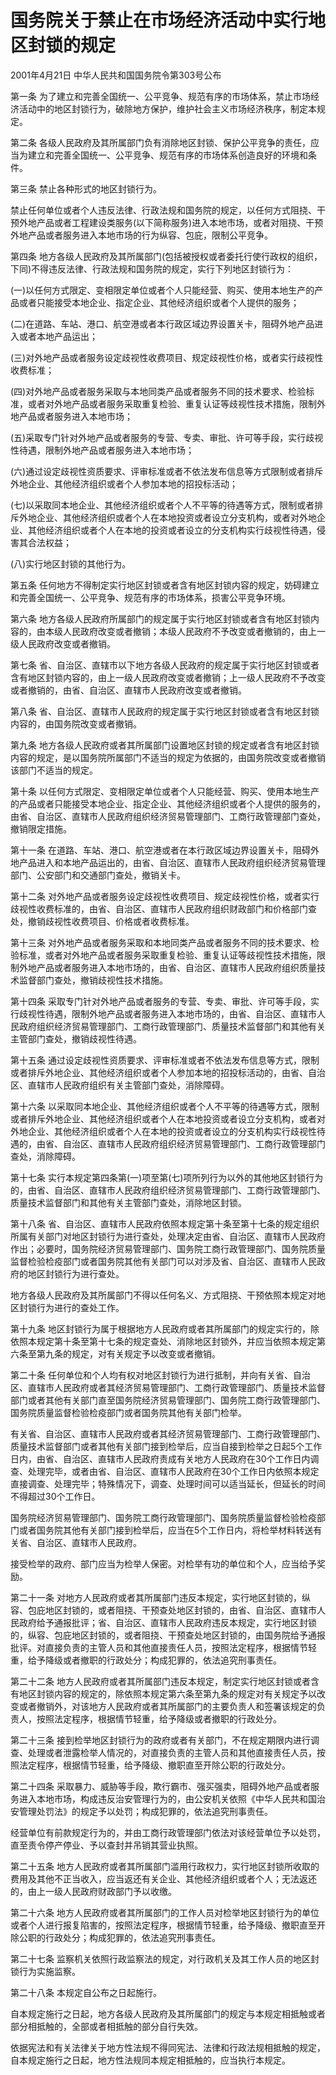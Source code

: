 # 国务院关于禁止在市场经济活动中实行地区封锁的规定

2001年4月21日 中华人民共和国国务院令第303号公布

  

第一条 为了建立和完善全国统一、公平竞争、规范有序的市场体系，禁止市场经济活动中的地区封锁行为，破除地方保护，维护社会主义市场经济秩序，制定本规定。

第二条 各级人民政府及其所属部门负有消除地区封锁、保护公平竞争的责任，应当为建立和完善全国统一、公平竞争、规范有序的市场体系创造良好的环境和条件。

第三条 禁止各种形式的地区封锁行为。

禁止任何单位或者个人违反法律、行政法规和国务院的规定，以任何方式阻挠、干预外地产品或者工程建设类服务(以下简称服务)进入本地市场，或者对阻挠、干预外地产品或者服务进入本地市场的行为纵容、包庇，限制公平竞争。

第四条 地方各级人民政府及其所属部门(包括被授权或者委托行使行政权的组织，下同)不得违反法律、行政法规和国务院的规定，实行下列地区封锁行为：

(一)以任何方式限定、变相限定单位或者个人只能经营、购买、使用本地生产的产品或者只能接受本地企业、指定企业、其他经济组织或者个人提供的服务；

(二)在道路、车站、港口、航空港或者本行政区域边界设置关卡，阻碍外地产品进入或者本地产品运出；

(三)对外地产品或者服务设定歧视性收费项目、规定歧视性价格，或者实行歧视性收费标准；

(四)对外地产品或者服务采取与本地同类产品或者服务不同的技术要求、检验标准，或者对外地产品或者服务采取重复检验、重复认证等歧视性技术措施，限制外地产品或者服务进入本地市场；

(五)采取专门针对外地产品或者服务的专营、专卖、审批、许可等手段，实行歧视性待遇，限制外地产品或者服务进入本地市场；

(六)通过设定歧视性资质要求、评审标准或者不依法发布信息等方式限制或者排斥外地企业、其他经济组织或者个人参加本地的招投标活动；

(七)以采取同本地企业、其他经济组织或者个人不平等的待遇等方式，限制或者排斥外地企业、其他经济组织或者个人在本地投资或者设立分支机构，或者对外地企业、其他经济组织或者个人在本地的投资或者设立的分支机构实行歧视性待遇，侵害其合法权益；

(八)实行地区封锁的其他行为。

第五条 任何地方不得制定实行地区封锁或者含有地区封锁内容的规定，妨碍建立和完善全国统一、公平竞争、规范有序的市场体系，损害公平竞争环境。

第六条 地方各级人民政府所属部门的规定属于实行地区封锁或者含有地区封锁内容的，由本级人民政府改变或者撤销；本级人民政府不予改变或者撤销的，由上一级人民政府改变或者撤销。

第七条 省、自治区、直辖市以下地方各级人民政府的规定属于实行地区封锁或者含有地区封锁内容的，由上一级人民政府改变或者撤销；上一级人民政府不予改变或者撤销的，由省、自治区、直辖市人民政府改变或者撤销。

第八条 省、自治区、直辖市人民政府的规定属于实行地区封锁或者含有地区封锁内容的，由国务院改变或者撤销。

第九条 地方各级人民政府或者其所属部门设置地区封锁的规定或者含有地区封锁内容的规定，是以国务院所属部门不适当的规定为依据的，由国务院改变或者撤销该部门不适当的规定。

第十条 以任何方式限定、变相限定单位或者个人只能经营、购买、使用本地生产的产品或者只能接受本地企业、指定企业、其他经济组织或者个人提供的服务的，由省、自治区、直辖市人民政府组织经济贸易管理部门、工商行政管理部门查处，撤销限定措施。

第十一条 在道路、车站、港口、航空港或者在本行政区域边界设置关卡，阻碍外地产品进入和本地产品运出的，由省、自治区、直辖市人民政府组织经济贸易管理部门、公安部门和交通部门查处，撤销关卡。

第十二条 对外地产品或者服务设定歧视性收费项目、规定歧视性价格，或者实行歧视性收费标准的，由省、自治区、直辖市人民政府组织财政部门和价格部门查处，撤销歧视性收费项目、价格或者收费标准。

第十三条 对外地产品或者服务采取和本地同类产品或者服务不同的技术要求、检验标准，或者对外地产品或者服务采取重复检验、重复认证等歧视性技术措施，限制外地产品或者服务进入本地市场的，由省、自治区、直辖市人民政府组织质量技术监督部门查处，撤销歧视性技术措施。

第十四条 采取专门针对外地产品或者服务的专营、专卖、审批、许可等手段，实行歧视性待遇，限制外地产品或者服务进入本地市场的，由省、自治区、直辖市人民政府组织经济贸易管理部门、工商行政管理部门、质量技术监督部门和其他有关主管部门查处，撤销歧视性待遇。

第十五条 通过设定歧视性资质要求、评审标准或者不依法发布信息等方式，限制或者排斥外地企业、其他经济组织或者个人参加本地的招投标活动的，由省、自治区、直辖市人民政府组织有关主管部门查处，消除障碍。

第十六条 以采取同本地企业、其他经济组织或者个人不平等的待遇等方式，限制或者排斥外地企业、其他经济组织或者个人在本地投资或者设立分支机构，或者对外地企业、其他经济组织或者个人在本地的投资或者设立的分支机构实行歧视性待遇的，由省、自治区、直辖市人民政府组织经济贸易管理部门、工商行政管理部门查处，消除障碍。

第十七条 实行本规定第四条第(一)项至第(七)项所列行为以外的其他地区封锁行为的，由省、自治区、直辖市人民政府组织经济贸易管理部门、工商行政管理部门、质量技术监督部门和其他有关主管部门查处，消除地区封锁。

第十八条 省、自治区、直辖市人民政府依照本规定第十条至第十七条的规定组织所属有关部门对地区封锁行为进行查处，处理决定由省、自治区、直辖市人民政府作出；必要时，国务院经济贸易管理部门、国务院工商行政管理部门、国务院质量监督检验检疫部门或者国务院其他有关部门可以对涉及省、自治区、直辖市人民政府的地区封锁行为进行查处。

地方各级人民政府及其所属部门不得以任何名义、方式阻挠、干预依照本规定对地区封锁行为进行的查处工作。

第十九条 地区封锁行为属于根据地方人民政府或者其所属部门的规定实行的，除依照本规定第十条至第十七条的规定查处、消除地区封锁外，并应当依照本规定第六条至第九条的规定，对有关规定予以改变或者撤销。

第二十条 任何单位和个人均有权对地区封锁行为进行抵制，并向有关省、自治区、直辖市人民政府或者其经济贸易管理部门、工商行政管理部门、质量技术监督部门或者其他有关部门直至国务院经济贸易管理部门、国务院工商行政管理部门、国务院质量监督检验检疫部门或者国务院其他有关部门检举。

有关省、自治区、直辖市人民政府或者其经济贸易管理部门、工商行政管理部门、质量技术监督部门或者其他有关部门接到检举后，应当自接到检举之日起5个工作日内，由省、自治区、直辖市人民政府责成有关地方人民政府在30个工作日内调查、处理完毕，或者由省、自治区、直辖市人民政府在30个工作日内依照本规定直接调查、处理完毕；特殊情况下，调查、处理时间可以适当延长，但延长的时间不得超过30个工作日。

国务院经济贸易管理部门、国务院工商行政管理部门、国务院质量监督检验检疫部门或者国务院其他有关部门接到检举后，应当在5个工作日内，将检举材料转送有关省、自治区、直辖市人民政府。

接受检举的政府、部门应当为检举人保密。对检举有功的单位和个人，应当给予奖励。

第二十一条 对地方人民政府或者其所属部门违反本规定，实行地区封锁的，纵容、包庇地区封锁的，或者阻挠、干预查处地区封锁的，由省、自治区、直辖市人民政府给予通报批评；省、自治区、直辖市人民政府违反本规定，实行地区封锁的，纵容、包庇地区封锁的，或者阻挠、干预查处地区封锁的，由国务院给予通报批评。对直接负责的主管人员和其他直接责任人员，按照法定程序，根据情节轻重，给予降级或者撤职的行政处分；构成犯罪的，依法追究刑事责任。

第二十二条 地方人民政府或者其所属部门违反本规定，制定实行地区封锁或者含有地区封锁内容的规定的，除依照本规定第六条至第九条的规定对有关规定予以改变或者撤销外，对该地方人民政府或者其所属部门的主要负责人和签署该规定的负责人，按照法定程序，根据情节轻重，给予降级或者撤职的行政处分。

第二十三条 接到检举地区封锁行为的政府或者有关部门，不在规定期限内进行调查、处理或者泄露检举人情况的，对直接负责的主管人员和其他直接责任人员，按照法定程序，根据情节轻重，给予降级、撤职直至开除公职的行政处分。

第二十四条 采取暴力、威胁等手段，欺行霸市、强买强卖，阻碍外地产品或者服务进入本地市场，构成违反治安管理行为的，由公安机关依照《中华人民共和国治安管理处罚法》的规定予以处罚；构成犯罪的，依法追究刑事责任。

经营单位有前款规定行为的，并由工商行政管理部门依法对该经营单位予以处罚，直至责令停产停业、予以查封并吊销其营业执照。

第二十五条 地方人民政府或者其所属部门滥用行政权力，实行地区封锁所收取的费用及其他不正当收入，应当返还有关企业、其他经济组织或者个人；无法返还的，由上一级人民政府财政部门予以收缴。

第二十六条 地方人民政府或者其所属部门的工作人员对检举地区封锁行为的单位或者个人进行报复陷害的，按照法定程序，根据情节轻重，给予降级、撤职直至开除公职的行政处分；构成犯罪的，依法追究刑事责任。

第二十七条 监察机关依照行政监察法的规定，对行政机关及其工作人员的地区封锁行为实施监察。

第二十八条 本规定自公布之日起施行。

自本规定施行之日起，地方各级人民政府及其所属部门的规定与本规定相抵触或者部分相抵触的，全部或者相抵触的部分自行失效。

依据宪法和有关法律关于地方性法规不得同宪法、法律和行政法规相抵触的规定，自本规定施行之日起，地方性法规同本规定相抵触的，应当执行本规定。